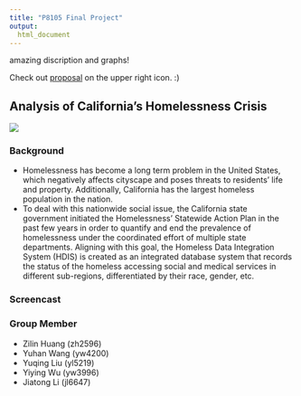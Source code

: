 ```yaml
---
title: "P8105 Final Project"
output: 
  html_document
---
```


amazing discription and graphs!

Check out [proposal](final-project-proposal.html) on the upper right icon. :)

## Analysis of California's Homelessness Crisis 

![](image/homeless1.PNG)

### Background

* Homelessness has become a long term problem in the United States, which negatively affects cityscape and poses threats to residents’ life and property. Additionally, California has the largest homeless population in the nation.  <br>
* To deal with this nationwide social issue, the California state government initiated the Homelessness’ Statewide Action Plan in the past few years in order to quantify and end the prevalence of homelessness under the coordinated effort of multiple state departments. Aligning with this goal, the Homeless Data Integration System (HDIS) is created as an integrated database system that records the status of the homeless accessing social and medical services in different sub-regions, differentiated by their race, gender, etc. 

### Screencast

### Group Member
* Zilin Huang (zh2596)
* Yuhan Wang (yw4200)
* Yuqing Liu (yl5219)
* Yiying Wu (yw3996)
* Jiatong Li (jl6647)